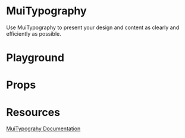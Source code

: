 

<Meta title="Mirage/MuiTypography" of={MuiTypographyStories} />

# MuiTypography

Use MuiTypography to present your design and content as clearly and efficiently as possible.

# Playground

<Canvas of={MuiTypographyStories.Playground} />

# Props

<Controls />

# Resources

[MuiTypograhy Documentation](https://mui.com/material-ui/api/typography/)
